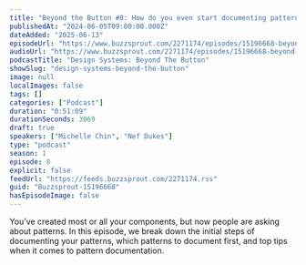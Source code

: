 ```yaml
---
title: "Beyond the Button #8: How do you even start documenting patterns?"
publishedAt: "2024-06-05T09:00:00.000Z"
dateAdded: "2025-06-13"
episodeUrl: "https://www.buzzsprout.com/2271174/episodes/15196668-beyond-the-button-8-how-do-you-even-start-documenting-patterns.mp3"
audioUrl: "https://www.buzzsprout.com/2271174/episodes/15196668-beyond-the-button-8-how-do-you-even-start-documenting-patterns.mp3"
podcastTitle: "Design Systems: Beyond The Button"
showSlug: "design-systems-beyond-the-button"
image: null
localImages: false
tags: []
categories: ["Podcast"]
duration: "0:51:09"
durationSeconds: 3069
draft: true
speakers: ["Michelle Chin", "Nef Dukes"]
type: "podcast"
season: 1
episode: 8
explicit: false
feedUrl: "https://feeds.buzzsprout.com/2271174.rss"
guid: "Buzzsprout-15196668"
hasEpisodeImage: false
---
```

You’ve created most or all your components, but now people are asking about patterns. In this episode, we break down the initial steps of documenting your patterns, which patterns to document first, and top tips when it comes to pattern documentation.
